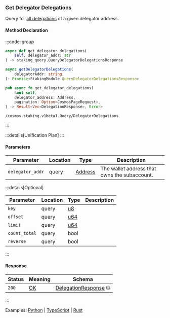 ### Get Delegator Delegations

Query for [all delegations] of a given delegator address.

[all delegations]: https://github.com/cosmos/cosmos-sdk/tree/main/x/staking#delegatordelegations

#### Method Declaration

:::code-group

```python [Python]
async def get_delegator_delegations(
    self, delegator_addr: str
) -> staking_query.QueryDelegatorDelegationsResponse
```

```typescript [TypeScript]
async getDelegatorDelegations(
    delegatorAddr: string,
): Promise<StakingModule.QueryDelegatorDelegationsResponse>
```

```rust [Rust]
pub async fn get_delegator_delegations(
    &mut self,
    delegator_address: Address,
    pagination: Option<CosmosPageRequest>,
) -> Result<Vec<DelegationResponse>, Error>
```

```url [API]
/cosmos.staking.v1beta1.Query/DelegatorDelegations
```

:::

:::details[Unification Plan]
:::

#### Parameters

| Parameter           | Location | Type               | Description                                                           |
| ------------------- | -------- | ------------------ | --------------------------------------------------------------------- |
| `delegator_addr`           | query    | [Address]          | The wallet address that owns the subaccount.                          |

:::details[Optional]

| Parameter     | Location  | Type  | Description                                                   |
| ------------- | --------- | ----- | ------------------------------------------------------------- |
| `key`         | query     | [u8]  |                                                               |
| `offset`      | query     | [u64] |                                                               |
| `limit`       | query     | [u64] |                                                               |
| `count_total` | query     | bool  |                                                               |
| `reverse`     | query     | bool  |                                                               |

:::

#### Response

| Status | Meaning     | Schema                          |
| ------ | ----------- | ------------------------------- |
| `200`  | [OK]        | [DelegationResponse] ⛁ |

:::

Examples: [Python] | [TypeScript] | [Rust]

[Python]: https://github.com/dydxprotocol/v4-clients/blob/3e8c7e1b960291b7ef273962d374d9934a5c4d33/v4-client-py-v2/examples/validator_get_example.py#L142
[TypeScript]: https://github.com/dydxprotocol/v4-clients/blob/3e8c7e1b960291b7ef273962d374d9934a5c4d33/v4-client-js/examples/validator_get_example.ts#L105
[Rust]: https://github.com/dydxprotocol/v4-clients/blob/3e8c7e1b960291b7ef273962d374d9934a5c4d33/v4-client-rs/client/examples/validator_get.rs#L92

[Address]: /types/address
[u8]: /types/u8
[u64]: /types/u64
[OK]: /types/ok
[DelegationResponse]: /types/delegation_response
